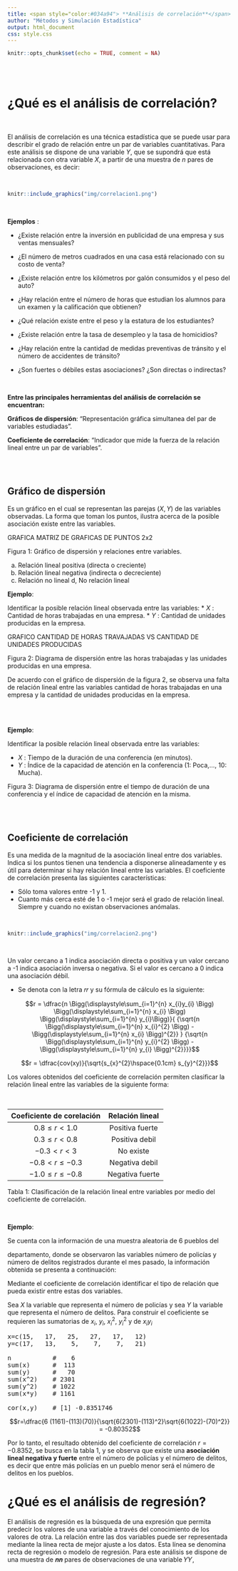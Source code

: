 ```yaml
---
title: <span style="color:#034a94"> **Análisis de correlación**</span>
author: "Métodos y Simulación Estadística"
output: html_document
css: style.css
---
```


```r
knitr::opts_chunk$set(echo = TRUE, comment = NA)
```

</br></br>

# **¿Qué es el análisis de correlación?**

</br>

El análisis de correlación es una técnica estadística que se puede usar para describir el grado de relación entre un par de variables cuantitativas. Para este análisis se dispone de una variable $Y$, que se supondrá que está relacionada con otra variable $X$, a partir de una muestra de $n$ pares de observaciones, es decir:

</br>

```r
knitr::include_graphics("img/correlacion1.png")
```

</br>

**Ejemplos** :

* ¿Existe relación entre la inversión en publicidad de una empresa y sus ventas mensuales?

* ¿El número de metros cuadrados en una casa está relacionado con su costo de venta?

* ¿Existe relación entre los kilómetros por galón consumidos y el peso del auto?

* ¿Hay relación entre el número de horas que estudian los alumnos para un examen y la calificación que obtienen?

* ¿Qué relación existe entre el peso y la estatura de los estudiantes?

* ¿Existe relación entre la tasa de desempleo y la tasa de homicidios?

* ¿Hay relación entre la cantidad de medidas preventivas de tránsito y el número de accidentes de tránsito?

* ¿Son fuertes o débiles estas asociaciones? ¿Son directas o indirectas?

</br>

**Entre las principales herramientas del análisis de correlación se encuentran:**

**Gráficos de dispersión**: “Representación gráfica simultanea del par de variables estudiadas”.

**Coeficiente de correlación**: “Indicador que mide la fuerza de la relación lineal entre un par de variables”.


</br></br>

## **Gráfico de dispersión** 

Es un gráfico en el cual se representan las parejas ($X,Y$) de las variables observadas. La forma que toman los puntos, ilustra acerca de la posible asociación existe entre las variables.


GRAFICA
MATRIZ DE GRAFICAS DE PUNTOS 2x2

Figura 1: Gráfico de dispersión y relaciones entre variables.

a. Relación lineal positiva (directa o creciente)
b. Relación lineal negativa (indirecta o decreciente)
c. Relación no lineal
d, No relación lineal


**Ejemplo**:

 Identificar la posible relación lineal observada entre las variables:
*  $X$ : Cantidad de horas trabajadas en una empresa.
*  $Y$ : Cantidad de unidades producidas en la empresa.

GRAFICO  CANTIDAD DE HORAS TRAVAJADAS VS CANTIDAD DE UNIDADES PRODUCIDAS

Figura 2: Diagrama de dispersión entre las horas trabajadas y las unidades producidas en una empresa.


De acuerdo con el gráfico de dispersión de la figura 2, se observa una falta de relación lineal entre las variables cantidad de horas trabajadas en una empresa y la cantidad de unidades producidas en la empresa.

</br></br>

**Ejemplo**:

Identificar la posible relación lineal observada entre las variables:

* $X$ : Tiempo  de la duración de una conferencia (en minutos).
* $Y$ : Índice de la capacidad de atención en la conferencia  (1: Poca,..., 10: Mucha).


Figura 3: Diagrama de dispersión entre el tiempo de duración de una conferencia y el índice de capacidad de atención en la misma.

</br></br>

## **Coeficiente de correlación**

Es una medida de la magnitud de la asociación lineal entre dos variables. Indica si los puntos tienen una tendencia a disponerse alineadamente y es útil para determinar si hay relación lineal entre las variables. El coeficiente de correlación presenta las siguientes características:


* Sólo toma valores entre -1 y 1.
* Cuanto más cerca esté de 1 o -1 mejor será el grado de relación lineal. Siempre y cuando no existan observaciones anómalas.


</br>

```r
knitr::include_graphics("img/correlacion2.png")
```

</br>

Un valor cercano a 1 indica asociación directa o positiva y un valor cercano a -1 indica asociación inversa o negativa. Si el valor es cercano a 0 indica una asociación débil.

* Se denota con la letra 𝑟𝑟 y su fórmula de cálculo es la siguiente:


$$r = \dfrac{n \Bigg(\displaystyle\sum_{i=1}^{n} x_{i}y_{i} \Bigg) \Bigg(\displaystyle\sum_{i=1}^{n} x_{i} \Bigg) \Bigg(\displaystyle\sum_{i=1}^{n} y_{i}\Bigg)}{
{\sqrt{n \Bigg(\displaystyle\sum_{i=1}^{n} x_{i}^{2} \Bigg) - \Bigg(\displaystyle\sum_{i=1}^{n} x_{i} \Bigg)^{2}} } {\sqrt{n \Bigg(\displaystyle\sum_{i=1}^{n} y_{i}^{2} \Bigg) - \Bigg(\displaystyle\sum_{i=1}^{n} y_{i} \Bigg)^{2}}}}$$

$$r = \dfrac{cov(xy)}{\sqrt{s_{x}^{2}\hspace{0.1cm} s_{y}^{2}}}$$

Los valores obtenidos del coeficiente de correlación permiten clasificar la relación lineal entre las variables de la siguiente forma:

</br>

| Coeficiente de corelación  | Relación lineal             |
|:--------------------------:|:---------------------------:|
| $0.8 \leq r < 1.0$         |  Positiva fuerte            |
| $0.3 \leq r < 0.8$         |  Positiva debil             |
| $-0.3 < r < 3$             |  No existe                  |
| $-0.8 < r \leq -0.3$       |  Negativa debil             |
| $-1.0 \leq r \leq -0.8$    |  Negativa fuerte            |

Tabla 1: Clasificación de la relación lineal entre variables por medio del coeficiente de correlación.

</br>


**Ejemplo**: 

Se cuenta con la información de una muestra aleatoria de 6 pueblos del

departamento, donde se observaron las variables número de policías y número de delitos
registrados durante el mes pasado, la información obtenida se presenta a continuación:

Mediante el coeficiente de correlación identificar el tipo de relación que pueda existir entre
estas dos variables.

Sea $X$ la variable que representa el número de policías y sea $Y$ la variable que representa el número de delitos. Para construir el coeficiente se requieren las sumatorias de $x_{i}$, $y_{i}$, $x_{i}^{2}$, $y_{i}^{2}$ y de $x_{i}y_{i}$

<pre>
x=c(15,   17,   25,   27,   17,   12)
y=c(17,   13,    5,    7,    7,   21)

n           #    6
sum(x)      #  113 
sum(y)      #   70
sum(x^2)    # 2301
sum(y^2)    # 1022
sum(x*y)    # 1161

cor(x,y)    # [1] -0.8351746
</pre>



$$r=\dfrac{6 (1161)-(113)(70)}{\sqrt{6(2301)-(113)^2}\sqrt{6(1022)-(70)^2}} = -0.80352$$


Por lo tanto, el resultado obtenido del coeficiente de correlación $r = −0.8352$, se busca en la tabla 1, y se observa que existe una **asociación lineal negativa y fuerte** entre el número de policías y el número de delitos, es decir que entre más policías en un pueblo menor será el número de delitos en los pueblos.


# **¿Qué es el análisis de regresión?**


El análisis de regresión es la búsqueda de una expresión que permita predecir los valores de una
variable a través del conocimiento de los valores de otra. La relación entre las dos variables
puede ser representada mediante la línea recta de mejor ajuste a los datos. Esta línea se
denomina recta de regresión o modelo de regresión.
Para este análisis se dispone de una muestra de 𝒏𝒏 pares de observaciones de una variable 𝑌𝑌,
